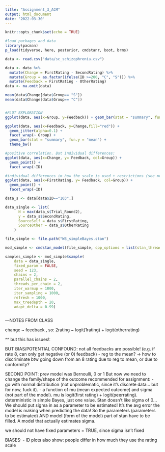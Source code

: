 ```yaml
---
title: "Assignment_3_ACM"
output: html_document
date: '2022-03-30'
---
```


```r
knitr::opts_chunk$set(echo = TRUE)
```


```r
#load packages and data
library(pacman)
p_load(tidyverse, here, posterior, cmdstanr, boot, brms)

data <- read.csv("data/sc_schizophrenia.csv")

```


```r
data <- data %>%
  mutate(Change = FirstRating - SecondRating) %>%
  mutate(Group = as.factor(ifelse(ID >=200, "C", "S"))) %>%
  mutate(Feedback = FirstRating - OtherRating)
data <- na.omit(data)

mean(data$Change[data$Group== "S"])
mean(data$Change[data$Group== "C"])


#PLOT EXPLORATION
ggplot(data, aes(x=Group, y=Feedback)) + geom_bar(stat = "summary", fun.y = "mean")

ggplot(data, aes(x=Feedback, y=Change,fill="red")) +
  geom_jitter(alpha=0.1) +
  facet_wrap(~ Group) + 
  geom_bar(stat = "summary", fun.y = "mean") +
  theme_bw()

#positive correlation. But individual differences:
ggplot(data, aes(x=Change, y= Feedback, col=Group)) +
  geom_point() +
  facet_wrap(~ID)

#individual differences in how the scale is used + restrictions (see notes):
ggplot(data, aes(x=FirstRating, y= Feedback, col=Group)) +
  geom_point() +
  facet_wrap(~ID)

```


```r

data_s <- data[data$ID=="103",]

data_single <- list(
      N = max(data_s$Trial_Round2), 
      y = data_s$SecondRating,
      SourceSelf = data_s$FirstRating,
      SourceOther = data_s$OtherRating
    )


```


```r
file_simple <- file.path("W8_simpleBayes.stan")

mod_simple <- cmdstan_model(file_simple, cpp_options = list(stan_threads = TRUE), pedantic = TRUE)

```

```r

samples_simple <- mod_simple$sample(
    data = data_single,
    fixed_param = FALSE,
    seed = 123,
    chains = 2,
    parallel_chains = 2,
    threads_per_chain = 2,
    iter_warmup = 1000,
    iter_sampling = 1000,
    refresh = 1000,
    max_treedepth = 20,
    adapt_delta = 0.99)



```






---NOTES FROM CLASS

change ~ feedback
, so:
2rating ~ logit(1rating) + logit(otherrating)

^^ but this has issues!:

BUT BIAS/POTENTIAL CONFOUND: not all feedbacks are possible! (e.g. if rate 8, can only get negative (or 0) feedback)
- reg to the mean? -> how to discriminate btw going down from an 8 rating due to reg to mean, or due to conformity?


SECOND POINT:
prev model was Bernoulli, 0 or 1
But now we need to change the family/shape of the outcome
recommended for assignment:
- go with normal distribution (not unproblematic, since it's discrete data... but for now, fuck it).
- a function of mu (mean expected outcome) and sigma (not part of the model).
mu is logit(first rating) + logit(peerrating). deterministic in simple Bayes, just one value.
Stan doesn't like sigma of 0...
We should put sigma in as a parameter to be estimated! It's the avg error the model is making when predicting the data!
So the parameters (parameters to be estimated) AND model (form of the model) part of stan have to be filled. A model that actually estimates sigma.

we should not have fixed parameters = TRUE, since sigma isn't fixed






BIASES:
- ID plots also show: people differ in how much they use the rating scale





